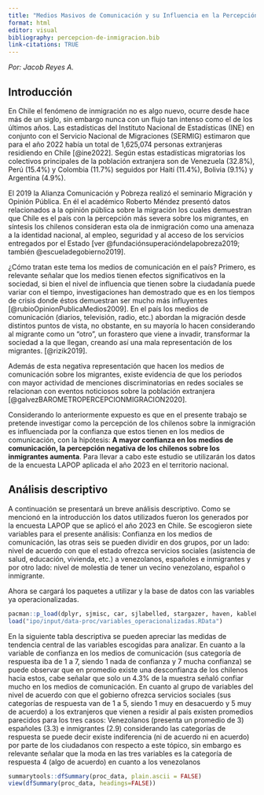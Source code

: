 ```yaml
---
title: "Medios Masivos de Comunicación y su Influencia en la Percepción de los Chilenos sobre la Ingmiración"
format: html
editor: visual
bibliography: percepcion-de-inmigracion.bib
link-citations: TRUE
---
```


*Por: Jacob Reyes A.*

## Introducción

En Chile el fenómeno de inmigración no es algo nuevo, ocurre desde hace más de un siglo, sin embargo nunca con un flujo tan intenso como el de los últimos años. Las estadísticas del Instituto Nacional de Estadísticas (INE) en conjunto con el Servicio Nacional de Migraciones (SERMIG) estimaron que para el año 2022 había un total de 1,625,074 personas extranjeras residiendo en Chile [@ine2022]. Según estas estadísticas migratorias los colectivos principales de la población extranjera son de Venezuela (32.8%), Perú (15.4%) y Colombia (11.7%) seguidos por Haití (11.4%), Bolivia (9.1%) y Argentina (4.9%).

El 2019 la Alianza Comunicación y Pobreza realizó el seminario Migración y Opinión Pública. En él el académico Roberto Méndez presentó datos relacionados a la opinión pública sobre la migración los cuales demuestran que Chile es el país con la percepción más severa sobre los migrantes, en síntesis los chilenos consideran esta ola de inmigración como una amenaza a la identidad nacional, al empleo, seguridad y al acceso de los servicios entregados por el Estado [ver @fundaciónsuperacióndelapobreza2019; también @escueladegobierno2019].

¿Cómo tratan este tema los medios de comunicación en el país? Primero, es relevante señalar que los medios tienen efectos significativos en la sociedad, si bien el nivel de influencia que tienen sobre la ciudadanía puede variar con el tiempo, investigaciones han demostrado que es en los tiempos de crisis donde éstos demuestran ser mucho más influyentes [@rubioOpinionPublicaMedios2009]. En el país los medios de comunicación (diarios, televisión, radio, etc.) abordan la migración desde distintos puntos de vista, no obstante, en su mayoría lo hacen considerando al migrante como un "otro", un forastero que viene a invadir, transformar la sociedad a la que llegan, creando así una mala representación de los migrantes. [@rizik2019].

Además de esta negativa representación que hacen los medios de comunicación sobre los migrantes, existe evidencia de que los periodos con mayor actividad de menciones discriminatorias en redes sociales se relacionan con eventos noticiosos sobre la población extranjera [@galvezBAROMETROPERCEPCIONMIGRACION2020].

Considerando lo anteriormente expuesto es que en el presente trabajo se pretende investigar como la percepción de los chilenos sobre la inmigración es influenciada por la confianza que estos tienen en los medios de comunicación, con la hipótesis: **A mayor confianza en los medios de comunicación, la percepción negativa de los chilenos sobre los inmigrantes aumenta**. Para llevar a cabo este estudio se utilizarán los datos de la encuesta LAPOP aplicada el año 2023 en el territorio nacional.

## Análisis descriptivo 

A continuación se presentará un breve análisis descriptivo. Como se mencionó en la introducción los datos utilizados fueron los generados por la encuesta LAPOP que se aplicó el año 2023 en Chile. Se escogieron siete variables para el presente análisis: Confianza en los medios de comunicación, las otras seis se pueden dividir en dos grupos, por un lado: nivel de acuerdo con que el estado ofrezca servicios sociales (asistencia de salud, educación, vivienda, etc.) a venezolanos, españoles e inmigrantes y por otro lado: nivel de molestia de tener un vecino venezolano, español o inmigrante.

Ahora se cargará los paquetes a utilizar y la base de datos con las variables ya operacionalizadas.

```r
pacman::p_load(dplyr, sjmisc, car, sjlabelled, stargazer, haven, kableExtra, summarytools, ggplot2)
load("ipo/input/data-proc/variables_operacionalizadas.RData")
```

En la siguiente tabla descriptiva se pueden apreciar las medidas de tendencia central de las variables escogidas para analizar. En cuanto a la variable de confianza en los medios de comunicación (sus categoría de respuesta iba de 1 a 7, siendo 1 nada de confianza y 7 mucha confianza) se puede observar que en promedio existe una desconfianza de los chilenos hacia estos, cabe señalar que solo un 4.3% de la muestra señaló confiar mucho en los medios de comunicación. En cuanto al grupo de variables del nivel de acuerdo con que el gobierno ofrezca servicios sociales (sus categorías de respuesta van de 1 a 5, siendo 1 muy en desacuerdo y 5 muy de acuerdo) a los extranjeros que vienen a residir al país existen promedios parecidos para los tres casos: Venezolanos (presenta un promedio de 3) españoles (3.3) e inmigrantes (2.9) considerando las categorías de respuesta se puede decir existe indiferencia (ni de acuerdo ni en acuerdo) por parte de los ciudadanos con respecto a este tópico, sin embargo es relevante señalar que la moda en las tres variables es la categoría de respuesta 4 (algo de acuerdo) en cuanto a los venezolanos

```r
summarytools::dfSummary(proc_data, plain.ascii = FALSE)
view(dfSummary(proc_data, headings=FALSE))
```
